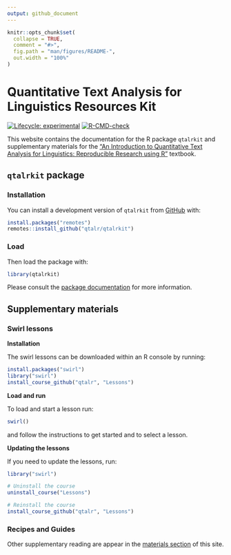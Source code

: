 ```yaml
---
output: github_document
---
```


<!-- README.md is generated from README.Rmd. Please edit that file -->

```r
knitr::opts_chunk$set(
  collapse = TRUE,
  comment = "#>",
  fig.path = "man/figures/README-",
  out.width = "100%"
)
```

# Quantitative Text Analysis for Linguistics Resources Kit

<!-- badges: start -->
[![Lifecycle: experimental](https://img.shields.io/badge/lifecycle-experimental-orange.svg)](https://lifecycle.r-lib.org/articles/stages.html#experimental)
[![R-CMD-check](https://github.com/qtalr/qtalrkit/actions/workflows/R-CMD-check.yaml/badge.svg)](https://github.com/qtalr/qtalrkit/actions/workflows/R-CMD-check.yaml)
<!-- badges: end -->

This website contains the documentation for the R package `qtalrkit` and supplementary materials for the ["An Introduction to Quantitative Text Analysis for Linguistics: Reproducible Research using R"](https://qtalr.github.io/book) textbook.

## `qtalrkit` package

### Installation

<!-- You can install the released version of qtalrkit from [CRAN](https://CRAN.R-project.org) with: -->

You can install a development version of `qtalrkit` from [GitHub](https://github.com/) with:

```r
install.packages("remotes")
remotes::install_github("qtalr/qtalrkit")
```

### Load

Then load the package with:

```r
library(qtalrkit)
```

Please consult the [package documentation](https://qtalr.github.io/qtalrkit/reference) for more information.

## Supplementary materials

### Swirl lessons

**Installation**

The swirl lessons can be downloaded within an R console by running:

```r
install.packages("swirl")
library("swirl")
install_course_github("qtalr", "Lessons")
```

**Load and run**

To load and start a lesson run:

```r
swirl()
```

and follow the instructions to get started and to select a lesson.

::: {.callout}
**Updating the lessons**

If you need to update the lessons, run:

```r
library("swirl")

# Uninstall the course
uninstall_course("Lessons")

# Reinstall the course
install_course_github("qtalr", "Lessons")
```
:::

### Recipes and Guides

Other supplementary reading are appear in the [materials section](https://qtalr.github.io/qtalrkit/articles) of this site.

